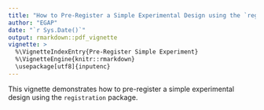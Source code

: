 ```yaml
---
title: "How to Pre-Register a Simple Experimental Design using the `registration` package"
author: "EGAP"
date: "`r Sys.Date()`"
output: rmarkdown::pdf_vignette
vignette: >
  %\VignetteIndexEntry{Pre-Register Simple Experiment}
  %\VignetteEngine{knitr::rmarkdown}
  \usepackage[utf8]{inputenc}
---
```


This vignette demonstrates how to pre-register a simple experimental design using the `registration` package.
